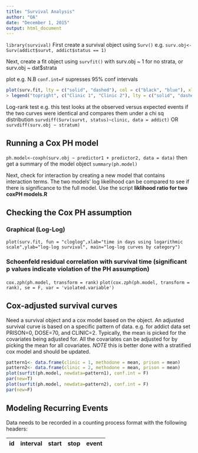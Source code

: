 ```yaml
---
title: "Survival Analysis"
author: "OA"
date: "December 1, 2015"
output: html_document
---
```

`library(survival)`
First create a survival object using `Surv()`
e.g.
`surv.obj<- Surv(addict$survt, addict$status == 1)`

Next, create a fit object using `survfit()` with surv.obj ~ 1 for no strata, or surv.obj ~ dat$strata 

plot e.g. N.B `conf.int=F` supresses 95% conf intervals
```r
plot(surv.fit, lty = c("solid", "dashed"), col = c("black", "blue"), xlab = "survival time in days", ylab = "survival probabilities")
> legend("topright", c("Clinic 1", "Clinic 2"), lty = c("solid", "dashed"), col = c("black", "blue"))
```

Log-rank test e.g. this test looks at the observed versus expected events if the two curves were identical and compares them under a chi sq distribution
`survdiff(Surv(survt, status)~clinic, data = addict)`
OR
`survdiff(surv.obj ~ stratum)`

## Running a Cox PH model

`ph.model<-coxph(surv.obj ~ predictor1 + predictor2, data = data)`
then get a summary of the model object
`summary(ph.model)`

Next, check for interaction by creating a new model that contains interaction terms. The two models' log likelihood can be compared to see if there is significance to the full model. Use the script **liklihood ratio for two coxPH models.R**

## Checking the Cox PH assumption
### Graphical (Log-Log)
`plot(surv.fit, fun = "cloglog",xlab="time in days using logarithmic scale",ylab="log-log survival", main="log-log curves by category")`

### Schoenfeld residual correlation with survival time (significant p values indicate violation of the PH assumption)
`cox.zph(ph.model, transform = rank)`
`plot(cox.zph(ph.model, transform = rank), se = F, var = 'violated.variable')`

## Cox-adjusted survival curves
Need a survival object and a cox model based on the object. An adjusted survival curve is based on a specific pattern of data. e.g. for addict data set PRISON=0, DOSE=70, and CLINIC=2. Typically, the mean is picked for the covariates being adjusted for. All the covariates can be adjusted for by picking the mean for all covariates. *NOTE* this is better done with a stratified cox model and should be updated.

```r
pattern1<- data.frame(clinic = 1, methodone = mean, prison = mean)
pattern2<- data.frame(clinic = 2, methodone = mean, prison = mean)
plot(surfit(ph.model, newdata=pattern1), conf.int = F)
par(new=T)
plot(surfit(ph.model, newdata=pattern2), conf.int = F)
par(new=F)
```

## Modeling Recurring Events
Data needs to be recorded in a counting process format with the following headers:

| id | interval | start | stop | event |
|--- | ---      | ---   | ---- | ---   |